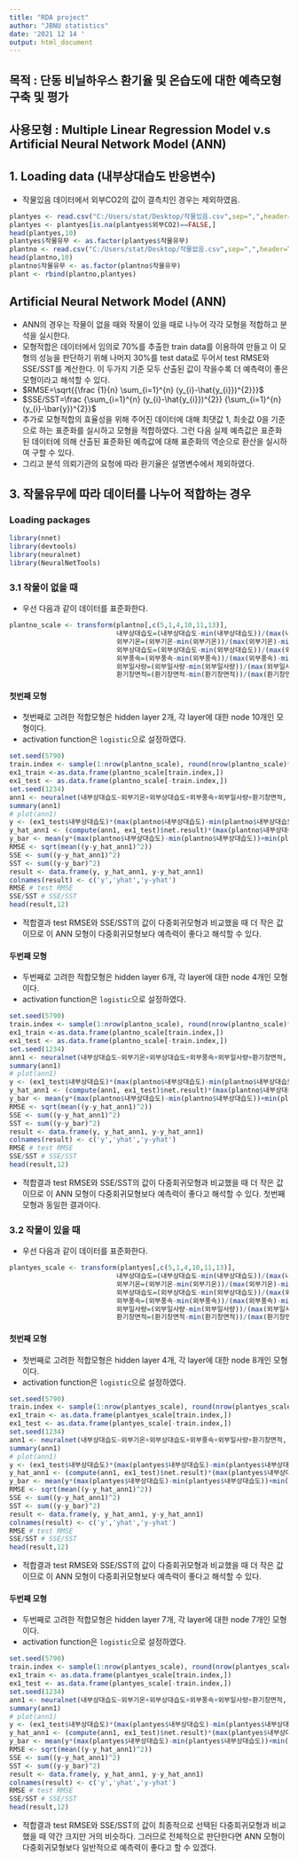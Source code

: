 ```yaml
---
title: "RDA project"
author: "JBNU statistics"
date: '2021 12 14 '
output: html_document
---
```


## 목적 : 단동 비닐하우스 환기율 및 온습도에 대한 예측모형 구축 및 평가
## 사용모형 : Multiple Linear Regression Model v.s Artificial Neural Network Model (ANN)

## 1. Loading data (내부상대습도 반응변수)

- 작물있음 데이터에서 외부CO2의 값이 결측치인 경우는 제외하였음.

```r
plantyes <- read.csv("C:/Users/stat/Desktop/작물있음.csv",sep=",",header=T)
plantyes <- plantyes[is.na(plantyes$외부CO2)==FALSE,]
head(plantyes,10)
plantyes$작물유무 <- as.factor(plantyes$작물유무)
plantno <- read.csv("C:/Users/stat/Desktop/작물없음.csv",sep=",",header=T)
head(plantno,10) 
plantno$작물유무 <- as.factor(plantno$작물유무)
plant <- rbind(plantno,plantyes)
```






## Artificial Neural Network Model (ANN)

- ANN의 경우는 작물이 없을 때와 작물이 있을 때로 나누어 각각 모형을 적합하고 분석을 실시한다.
- 모형적합은 데이터에서 임의로 70%를 추출한 train data를 이용하여 만들고 이 모형의 성능을 판단하기 위해 나머지 30%를 test data로 두어서 test RMSE와 SSE/SST를 계산한다. 이 두가지 기준 모두 산출된 값이 작을수록 더 예측력이 좋은 모형이라고 해석할 수 있다.
- $RMSE=\sqrt{{\frac {1}{n} \sum_{i=1}^{n} (y_{i}-\hat{y_{i}})^{2}}}$
- $SSE/SST=\frac {\sum_{i=1}^{n} (y_{i}-\hat{y_{i}})^{2}} {\sum_{i=1}^{n} (y_{i}-\bar{y})^{2}}$
- 추가로 모형적합의 효율성을 위해 주어진 데이터에 대해 최댓값 1, 최솟값 0을 기준으로 하는 표준화를 실시하고 모형을 적합하였다. 그런 다음 실제 예측값은 표준화된 데이터에 의해 산출된 표준화된 예측값에 대해 표준화의 역순으로 환산을 실시하여 구할 수 있다.
- 그리고 분석 의뢰기관의 요청에 따라 환기율은 설명변수에서 제외하였다.

## 3. 작물유무에 따라 데이터를 나누어 적합하는 경우

### Loading packages

```r
library(nnet)
library(devtools)
library(neuralnet)
library(NeuralNetTools)
```


### 3.1 작물이 없을 때

- 우선 다음과 같이 데이터를 표준화한다.

```r
plantno_scale <- transform(plantno[,c(5,1,4,10,11,13)], 
                           내부상대습도=(내부상대습도-min(내부상대습도))/(max(내부상대습도)-min(내부상대습도)),
                           외부기온=(외부기온-min(외부기온))/(max(외부기온)-min(외부기온)),
                           외부상대습도=(외부상대습도-min(외부상대습도))/(max(외부상대습도)-min(외부상대습도)),
                           외부풍속=(외부풍속-min(외부풍속))/(max(외부풍속)-min(외부풍속)),
                           외부일사량=(외부일사량-min(외부일사량))/(max(외부일사량)-min(외부일사량)),
                           환기창면적=(환기창면적-min(환기창면적))/(max(환기창면적)-min(환기창면적)))
```

#### 첫번째 모형

- 첫번째로 고려한 적합모형은 hidden layer 2개, 각 layer에 대한 node 10개인 모형이다.
- activation function은 `logistic`으로 설정하였다.

```r
set.seed(5790)
train.index <- sample(1:nrow(plantno_scale), round(nrow(plantno_scale)*7/10), replace=F)
ex1_train <-as.data.frame(plantno_scale[train.index,])
ex1_test <- as.data.frame(plantno_scale[-train.index,])
set.seed(1234)
ann1 <- neuralnet(내부상대습도~외부기온+외부상대습도+외부풍속+외부일사량+환기창면적, data=ex1_train, hidden=rep(10,2), threshold = 0.01, stepmax = 1e+08, act.fct='logistic')
summary(ann1)
# plot(ann1)
y <- (ex1_test$내부상대습도)*(max(plantno$내부상대습도)-min(plantno$내부상대습도))+min(plantno$내부상대습도)
y_hat_ann1 <- (compute(ann1, ex1_test)$net.result)*(max(plantno$내부상대습도)-min(plantno$내부상대습도))+min(plantno$내부상대습도)
y_bar <- mean(y*(max(plantno$내부상대습도)-min(plantno$내부상대습도))+min(plantno$내부상대습도))
RMSE <- sqrt(mean((y-y_hat_ann1)^2))
SSE <- sum((y-y_hat_ann1)^2) 
SST <- sum((y-y_bar)^2) 
result <- data.frame(y, y_hat_ann1, y-y_hat_ann1)
colnames(result) <- c('y','yhat','y-yhat')
RMSE # test RMSE
SSE/SST # SSE/SST
head(result,12)
```

- 적합결과 test RMSE와 SSE/SST의 값이 다중회귀모형과 비교했을 때 더 작은 값이므로 이 ANN 모형이 다중회귀모형보다 예측력이 좋다고 해석할 수 있다. 

#### 두번째 모형

- 두번째로 고려한 적합모형은 hidden layer 6개, 각 layer에 대한 node 4개인 모형이다.
- activation function은 `logistic`으로 설정하였다.

```r
set.seed(5790)
train.index <- sample(1:nrow(plantno_scale), round(nrow(plantno_scale)*7/10), replace=F)
ex1_train <-as.data.frame(plantno_scale[train.index,])
ex1_test <- as.data.frame(plantno_scale[-train.index,])
set.seed(1234)
ann1 <- neuralnet(내부상대습도~외부기온+외부상대습도+외부풍속+외부일사량+환기창면적, data=ex1_train, hidden=rep(4,6), threshold = 0.01, stepmax = 1e+08, act.fct='logistic')
summary(ann1)
# plot(ann1)
y <- (ex1_test$내부상대습도)*(max(plantno$내부상대습도)-min(plantno$내부상대습도))+min(plantno$내부상대습도)
y_hat_ann1 <- (compute(ann1, ex1_test)$net.result)*(max(plantno$내부상대습도)-min(plantno$내부상대습도))+min(plantno$내부상대습도)
y_bar <- mean(y*(max(plantno$내부상대습도)-min(plantno$내부상대습도))+min(plantno$내부상대습도))
RMSE <- sqrt(mean((y-y_hat_ann1)^2))
SSE <- sum((y-y_hat_ann1)^2) 
SST <- sum((y-y_bar)^2) 
result <- data.frame(y, y_hat_ann1, y-y_hat_ann1)
colnames(result) <- c('y','yhat','y-yhat')
RMSE # test RMSE
SSE/SST # SSE/SST
head(result,12)
```

- 적합결과 test RMSE와 SSE/SST의 값이 다중회귀모형과 비교했을 때 더 작은 값이므로 이 ANN 모형이 다중회귀모형보다 예측력이 좋다고 해석할 수 있다. 첫번째 모형과 동일한 결과이다.



### 3.2 작물이 있을 때

- 우선 다음과 같이 데이터를 표준화한다.

```r
plantyes_scale <- transform(plantyes[,c(5,1,4,10,11,13)], 
                           내부상대습도=(내부상대습도-min(내부상대습도))/(max(내부상대습도)-min(내부상대습도)),
                           외부기온=(외부기온-min(외부기온))/(max(외부기온)-min(외부기온)),
                           외부상대습도=(외부상대습도-min(외부상대습도))/(max(외부상대습도)-min(외부상대습도)),
                           외부풍속=(외부풍속-min(외부풍속))/(max(외부풍속)-min(외부풍속)),
                           외부일사량=(외부일사량-min(외부일사량))/(max(외부일사량)-min(외부일사량)),
                           환기창면적=(환기창면적-min(환기창면적))/(max(환기창면적)-min(환기창면적)))
```

#### 첫번째 모형

- 첫번째로 고려한 적합모형은 hidden layer 4개, 각 layer에 대한 node 8개인 모형이다.
- activation function은 `logistic`으로 설정하였다.

```r
set.seed(5790)
train.index <- sample(1:nrow(plantyes_scale), round(nrow(plantyes_scale)*7/10), replace=F)
ex1_train <- as.data.frame(plantyes_scale[train.index,])
ex1_test <- as.data.frame(plantyes_scale[-train.index,])
set.seed(1234)
ann1 <- neuralnet(내부상대습도~외부기온+외부상대습도+외부풍속+외부일사량+환기창면적, data=ex1_train, hidden=rep(8,4), threshold = 0.01, stepmax = 1e+08, act.fct='logistic')
summary(ann1)
# plot(ann1)
y <- (ex1_test$내부상대습도)*(max(plantyes$내부상대습도)-min(plantyes$내부상대습도))+min(plantyes$내부상대습도)
y_hat_ann1 <- (compute(ann1, ex1_test)$net.result)*(max(plantyes$내부상대습도)-min(plantyes$내부상대습도))+min(plantyes$내부상대습도)
y_bar <- mean(y*(max(plantyes$내부상대습도)-min(plantyes$내부상대습도))+min(plantyes$내부상대습도))
RMSE <- sqrt(mean((y-y_hat_ann1)^2))
SSE <- sum((y-y_hat_ann1)^2) 
SST <- sum((y-y_bar)^2) 
result <- data.frame(y, y_hat_ann1, y-y_hat_ann1)
colnames(result) <- c('y','yhat','y-yhat')
RMSE # test RMSE
SSE/SST # SSE/SST
head(result,12)
```

- 적합결과 test RMSE와 SSE/SST의 값이 다중회귀모형과 비교했을 때 더 작은 값이므로 이 ANN 모형이 다중회귀모형보다 예측력이 좋다고 해석할 수 있다.

#### 두번째 모형

- 두번째로 고려한 적합모형은 hidden layer 7개, 각 layer에 대한 node 7개인 모형이다.
- activation function은 `logistic`으로 설정하였다.

```r
set.seed(5790)
train.index <- sample(1:nrow(plantyes_scale), round(nrow(plantyes_scale)*7/10), replace=F)
ex1_train <- as.data.frame(plantyes_scale[train.index,])
ex1_test <- as.data.frame(plantyes_scale[-train.index,])
set.seed(1234)
ann1 <- neuralnet(내부상대습도~외부기온+외부상대습도+외부풍속+외부일사량+환기창면적, data=ex1_train, hidden=rep(7,7), threshold = 0.01, stepmax = 1e+08, act.fct='logistic')
summary(ann1)
# plot(ann1)
y <- (ex1_test$내부상대습도)*(max(plantyes$내부상대습도)-min(plantyes$내부상대습도))+min(plantyes$내부상대습도)
y_hat_ann1 <- (compute(ann1, ex1_test)$net.result)*(max(plantyes$내부상대습도)-min(plantyes$내부상대습도))+min(plantyes$내부상대습도)
y_bar <- mean(y*(max(plantyes$내부상대습도)-min(plantyes$내부상대습도))+min(plantyes$내부상대습도))
RMSE <- sqrt(mean((y-y_hat_ann1)^2))
SSE <- sum((y-y_hat_ann1)^2) 
SST <- sum((y-y_bar)^2) 
result <- data.frame(y, y_hat_ann1, y-y_hat_ann1)
colnames(result) <- c('y','yhat','y-yhat')
RMSE # test RMSE
SSE/SST # SSE/SST
head(result,12)
```

- 적합결과 test RMSE와 SSE/SST의 값이 최종적으로 선택된 다중회귀모형과 비교했을 때 약간 크지만 거의 비슷하다. 그러므로 전체적으로 판단한다면 ANN 모형이 다중회귀모형보다 일반적으로 예측력이 좋다고 할 수 있겠다.




